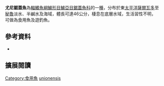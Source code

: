 {{Speciesbox
| name = 尤尼鋸蓋魚
| image = 
| image_width = 250px
| image_caption = 
| status = LC
| status_system = IUCN3.1
| genus = Centropomus
| species = unionensis
| authority = [[Bocourt|Bocourt]], 1868
| synonyms = 
|}}

'''尤尼鋸蓋魚'''為[[輻鰭魚綱|輻鰭魚綱]][[鱸形目|鱸形目]][[鱸亞目|鱸亞目]][[鋸蓋魚科|鋸蓋魚科]]的一[[種|種]]，分布於東[[太平洋|太平洋]][[薩爾瓦多|薩爾瓦多]]至[[秘魯|秘魯]]淡水、半鹹水及海域，體長可達46公分，棲息在底層水域，生活習性不明，可做為食用魚及遊釣魚。
==參考資料==
*{{FishBase_species|genus=Centropomus|species=unionensis|year=2016|month=8}}

== 擴展閱讀 == 
{{refbegin}}
{{wikispecies-inline|Centropomus unionensis|尤尼鋸蓋魚}}
{{refend}}
{{Taxonbar|from=Q2135630}}

[[Category:食用魚|Category:食用魚]]
[[Category:鋸蓋魚屬|unionensis]]


{{魚類小作品}}